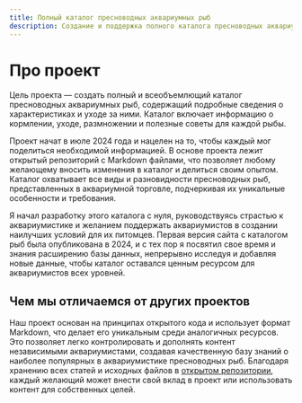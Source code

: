 ```yaml
---
title: Полный каталог пресноводных аквариумных рыб
description: Создание и поддержка полного каталога пресноводных аквариумных рыб с информацией о характеристиках, кормлении, уходе, размножении и полезными советами.
---
```


# Про проект

Цель проекта — создать полный и всеобъемлющий каталог пресноводных аквариумных рыб, содержащий подробные сведения о
характеристиках и уходе за ними. Каталог включает информацию о кормлении, уходе, размножении и полезные советы для каждой рыбы.

Проект начат в июле 2024 года и нацелен на то, чтобы каждый мог поделиться необходимой информацией. В основе проекта
лежит открытый репозиторий с Markdown файлами, что позволяет любому желающему вносить изменения в каталог и делиться
своим опытом. Каталог охватывает все виды и разновидности пресноводных рыб, представленных в аквариумной торговле,
подчеркивая их уникальные особенности и требования.

Я начал разработку этого каталога с нуля, руководствуясь страстью к аквариумистике и желанием поддержать аквариумистов
в создании наилучших условий для их питомцев. Первая версия сайта с каталогом рыб была опубликована в 2024, и с тех
пор я посвятил свое время и знания расширению базы данных, непрерывно исследуя и добавляя новые данные, чтобы каталог
оставался ценным ресурсом для аквариумистов всех уровней.

## Чем мы отличаемся от других проектов

Наш проект основан на принципах открытого кода и использует формат Markdown, что делает его уникальным среди
аналогичных ресурсов. Это позволяет легко контролировать и дополнять контент независимыми аквариумистами, создавая
качественную базу знаний о наиболее популярных в аквариумистике пресноводных рыб. Благодаря хранению всех статей и исходных
файлов в [открытом репозитории](https://github.com/Nepsha1986/handbook-freshwater-fish), каждый желающий может внести
свой вклад в проект или использовать контент для собственных целей.

